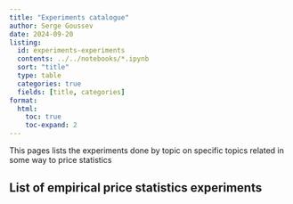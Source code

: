 ```yaml
---
title: "Experiments catalogue"
author: Serge Goussev
date: 2024-09-20
listing:
  id: experiments-experiments
  contents: ../../notebooks/*.ipynb
  sort: "title"
  type: table
  categories: true
  fields: [title, categories]
format:
  html:
    toc: true
    toc-expand: 2
---
```


This pages lists the experiments done by topic on specific topics related in some way to price statistics

## List of empirical price statistics experiments

::: {#experiments-experiments}
:::